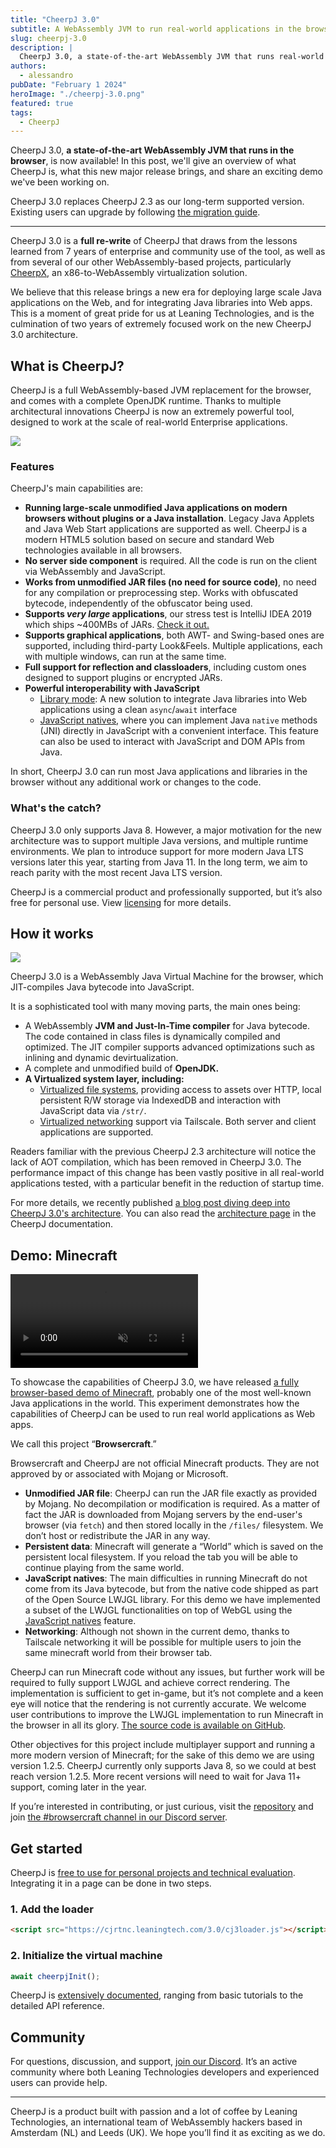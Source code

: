 ```yaml
---
title: "CheerpJ 3.0"
subtitle: A WebAssembly JVM to run real-world applications in the browser
slug: cheerpj-3.0
description: |
  CheerpJ 3.0, a state-of-the-art WebAssembly JVM that runs real-world Java applications in the browser, is now available.
authors:
  - alessandro
pubDate: "February 1 2024"
heroImage: "./cheerpj-3.0.png"
featured: true
tags:
  - CheerpJ
---
```



CheerpJ 3.0, **a state-of-the-art WebAssembly JVM that runs in the browser**, is
now available! In this post, we'll give an
overview of what CheerpJ is, what this new major release brings, and share an
exciting demo we've been working on.

<div class="flex items-center gap-2 flex-wrap">
  <LinkButton
    type="primary"
    href="/cheerpj3/getting-started"
    label="Get started"
    iconRight="mi:arrow-right"
  />

  <LinkButton
    type="discord"
    href={DISCORD_URL}
    iconLeft="fa-brands:discord"
    label="Join the Discord server"
  />
</div>

CheerpJ 3.0 replaces CheerpJ 2.3 as our long-term supported version. Existing users can upgrade by following [the migration guide](/cheerpj3/migrating-from-cheerpj2).

---

CheerpJ 3.0 is a **full re-write** of CheerpJ that draws from the lessons learned from 7 years of enterprise and community use of the tool, as well as from several of our other WebAssembly-based projects, particularly [CheerpX](/cheerpx), an x86-to-WebAssembly virtualization solution.

We believe that this release brings a new era for deploying large scale Java applications on the Web, and for integrating Java libraries into Web apps. This is a moment of great pride for us at Leaning Technologies, and is the culmination of two years of extremely focused work on the new CheerpJ 3.0 architecture.

## What is CheerpJ?

CheerpJ is a full WebAssembly-based JVM replacement for the browser, and comes with a complete OpenJDK runtime. Thanks to multiple architectural innovations CheerpJ is now an extremely powerful tool, designed to work at the scale of real-world Enterprise applications.

![](../docs/cheerpj3/explanation-diagram.png)

### Features

CheerpJ's main capabilities are:

- **Running large-scale unmodified Java applications on modern browsers without plugins or a Java installation**. Legacy Java Applets and Java Web Start applications are supported as well. CheerpJ is a modern HTML5 solution based on secure and standard Web technologies available in all browsers.
- **No server side component** is required. All the code is run on the client via WebAssembly and JavaScript.
- **Works from unmodified JAR files (no need for source code)**, no need for any compilation or preprocessing step. Works with obfuscated bytecode, independently of the obfuscator being used.
- **Supports _very large_ applications**, our stress test is IntelliJ IDEA 2019 which ships ~400MBs of JARs. [Check it out.](https://twitter.com/alexpignotti/status/1729915428258926713)
- **Supports graphical applications**, both AWT- and Swing-based ones are supported, including third-party Look&Feels. Multiple applications, each with multiple windows, can run at the same time.
- **Full support for reflection and classloaders**, including custom ones designed to support plugins or encrypted JARs.
- **Powerful interoperability with JavaScript**
  - [Library mode](/cheerpj3/guides/library-mode): A new solution to integrate Java libraries into Web applications using a clean `async`/`await` interface
  - [JavaScript natives](/cheerpj3/guides/Implementing-Java-native-methods-in-JavaScript), where you can implement Java `native` methods (JNI) directly in JavaScript with a convenient interface. This feature can also be used to interact with JavaScript and DOM APIs from Java.

In short, CheerpJ 3.0 can run most Java applications and libraries in the browser without any additional work or changes to the code.

### What's the catch?

CheerpJ 3.0 only supports Java 8. However, a major motivation for the new architecture was to support multiple Java versions, and multiple runtime environments. We plan to introduce support for more modern Java LTS versions later this year, starting from Java 11. In the long term, we aim to reach parity with the most recent Java LTS version.

CheerpJ is a commercial product and professionally supported, but it’s also free for personal use. View [licensing](/cheerpj3/licensing) for more details.

## How it works

![](./cheerpj-3-deep-dive-arch.png)

CheerpJ 3.0 is a WebAssembly Java Virtual Machine for the browser, which JIT-compiles Java bytecode into JavaScript.

It is a sophisticated tool with many moving parts, the main ones being:

- A WebAssembly **JVM and Just-In-Time compiler** for Java bytecode. The code contained in class files is dynamically compiled and optimized. The JIT compiler supports advanced optimizations such as inlining and dynamic devirtualization.
- A complete and unmodified build of **OpenJDK.**
- **A Virtualized system layer, including:**
  - [Virtualized file systems](/cheerpj3/File-System-support), providing access to assets over HTTP, local persistent R/W storage via IndexedDB and interaction with JavaScript data via `/str/`.
  - [Virtualized networking](/cheerpj3/guides/Networking) support via Tailscale. Both server and client applications are supported.

Readers familiar with the previous CheerpJ 2.3 architecture will notice the lack of AOT compilation, which has been removed in CheerpJ 3.0. The performance impact of this change has been vastly positive in all real-world applications tested, with a particular benefit in the reduction of startup time.

For more details, we recently published [a blog post diving deep into CheerpJ 3.0's architecture](/blog/cheerpj-3-deep-dive). You can also read the [architecture page](/cheerpj3/explanation/architecture) in the CheerpJ documentation.

## Demo: Minecraft

<video controls autoplay loop muted playsinline>
	<source src="/blog/cheerpj-3.0-browsercraft.mp4" type="video/mp4" />
</video>

To showcase the capabilities of CheerpJ 3.0, we have released [a fully browser-based demo of Minecraft](https://browsercraft.cheerpj.com), probably one of the most well-known Java applications in the world. This experiment demonstrates how the capabilities of CheerpJ can be used to run real world applications as Web apps.

We call this project “**Browsercraft**.”

<div class="text-sm text-stone-500">
	Browsercraft and CheerpJ are not official Minecraft products. They are not
	approved by or associated with Mojang or Microsoft.
</div>

- **Unmodified JAR file**: CheerpJ can run the JAR file exactly as provided by Mojang. No decompilation or modification is required. As a matter of fact the JAR is downloaded from Mojang servers by the end-user's browser (via `fetch`) and then stored locally in the `/files/` filesystem. We don’t host or redistribute the JAR in any way.
- **Persistent data**: Minecraft will generate a “World” which is saved on the persistent local filesystem. If you reload the tab you will be able to continue playing from the same world.
- **JavaScript natives**: The main difficulties in running Minecraft do not come from its Java bytecode, but from the native code shipped as part of the Open Source LWJGL library. For this demo we have implemented a subset of the LWJGL functionalities on top of WebGL using the [JavaScript natives](/cheerpj3/guides/Implementing-Java-native-methods-in-JavaScript) feature.
- **Networking**: Although not shown in the current demo, thanks to Tailscale networking it will be possible for multiple users to join the same minecraft world from their browser tab.

CheerpJ can run Minecraft code without any issues, but further work will be required to fully support LWJGL and achieve correct rendering. The implementation is sufficient to get in-game, but it’s not complete and a keen eye will notice that the rendering is not currently accurate. We welcome user contributions to improve the LWJGL implementation to run Minecraft in the browser in all its glory. [The source code is available on GitHub](https://github.com/leaningtech/browsercraft).

Other objectives for this project include multiplayer support and running a more modern version of Minecraft; for the sake of this demo we are using version 1.2.5. CheerpJ currently only supports Java 8, so we could at best reach version 1.2.5. More recent versions will need to wait for Java 11+ support, coming later in the year.

If you’re interested in contributing, or just curious, visit the [repository](https://github.com/leaningtech/browsercraft) and join [the #browsercraft channel in our Discord server](https://discord.gg/ZgY9tDAwxw).

## Get started

CheerpJ is [free to use for personal projects and technical evaluation](/cheerpj3/licensing). Integrating it in a page can be done in two steps.

### 1. Add the loader

```html
<script src="https://cjrtnc.leaningtech.com/3.0/cj3loader.js"></script>
```

### 2. Initialize the virtual machine

```js
await cheerpjInit();
```

CheerpJ is [extensively documented](/cheerpj3), ranging from basic tutorials to the detailed API reference.

<LinkButton
	type="primary"
	href="/cheerpj3/getting-started"
	label="Get started"
	iconRight="mi:arrow-right"
/>

<LinkButton
	type="secondary"
	href="/cheerpj3/migrating-from-cheerpj2"
	label="Migration guide"
/>

## Community

For questions, discussion, and support, [join our Discord](https://discord.gg/3KwTYvVDZR). It’s an active community where both Leaning Technologies developers and experienced users can provide help.

---

CheerpJ is a product built with passion and a lot of coffee by Leaning Technologies, an international team of WebAssembly hackers based in Amsterdam (NL) and Leeds (UK). We hope you’ll find it as exciting as we do.

<LinkButton
	href="https://github.com/leaningtech/cheerpj-meta"
	type="secondary"
	label="Star CheerpJ on GitHub"
	iconLeft="fa:star"
/>
